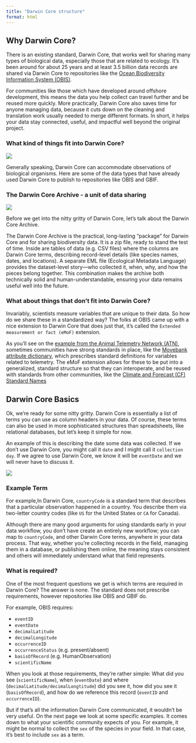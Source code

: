 ```yaml
---
title: "Darwin Core structure"
format: html
---
```


## Why Darwin Core? 

There is an existing standard, Darwin Core, that works well for sharing many types of biological data, especially those that are related to ecology. It's been around for about 25 years and at least 3.5 billion data records are shared via Darwin Core to repositories like the [Ocean Biodiversity Information System (OBIS)](https://obis.org/).   

For communities like those which have developed around offshore development, this means the data you help collect can travel further and be reused more quickly. More practically, Darwin Core also saves time for anyone managing data, because it cuts down on the cleaning and translation work usually needed to merge different formats. In short, it helps your data stay connected, useful, and impactful well beyond the original project.

### What kind of things fit into Darwin Core?

![](img/excalidraw_illustrations/data_types.svg)

Generally speaking, Darwin Core can accommodate observations of biological organisms. Here are some of the data types that have already used Darwin Core to publish to repositories like OBIS and GBIF.


### The Darwin Core Archive - a unit of data sharing

![](img/excalidraw_illustrations/DwC-A.svg)

Before we get into the nitty gritty of Darwin Core, let's talk about the Darwin Core Archive. 

The Darwin Core Archive is the practical, long-lasting “package” for Darwin Core and for sharing biodiversity data. It is a zip file, ready to stand the test of time. Inside are tables of data (e.g. CSV files) where the columns are Darwin Core terms, describing record-level details (like species names, dates, and locations).  A separate EML file (Ecological Metadata Language) provides the dataset-level story—who collected it, when, why, and how the pieces belong together. This combination makes the archive both technically solid and human-understandable, ensuring your data remains useful well into the future.

### What about things that don't fit into Darwin Core?

Invariably, scientists measure variables that are unique to their data. So how do we share these in a standardized way?  The folks at OBIS came up with a nice extension to Darwin Core that does just that, it's called the `Extended measurement or fact (eMoF)` extension.

As you'll see on the [example from the Animal Telemetry Network (ATN)](align-your-data.html#example-satellite-telemetry-data), sometimes communities have strong standards in place, like the [Movebank attribute dictionary](https://www.movebank.org/cms/movebank-content/movebank-attribute-dictionary), which prescribes standard definitions for variables related to telemetry.  The eMoF extension allows for these to be put into a generalized, standard structure so that they can interoperate, and be reused with standards from other communities, like the [Climate and Forecast (CF) Standard Names](https://vocab.nerc.ac.uk/collection/P07/current/) 

## Darwin Core Basics

Ok, we're ready for some nitty gritty. Darwin Core is essentially a list of terms you can use as column headers in your data. Of course, these terms can also be used in more sophisticated structures than spreadsheets, like relational databases, but let's keep it simple for now. 

An example of this is describing the date some data was collected. If we don't use Darwin Core, you might call it `date` and I might call it `collection day`. If we agree to use Darwin Core, we know it will be `eventDate` and we will never have to discuss it.

![](img/excalidraw_illustrations/single_DwC_term.svg)

### Example Term

For example,In Darwin Core, `countryCode` is  a standard term that describes that a particular observation happened in a country. You describe them via two-letter country codes (like `US` for the United States or `CA` for Canada). 

Although there are many good arguments for using standards early in your data workflow, you don’t have create an entirely new workflow; you can map to `countryCode`, and other Darwin Core terms, anywhere in your data process. That way, whether you’re collecting records in the field, managing them in a database, or publishing them online, the meaning stays consistent and others will immediately understand what that field represents.

### What is required?

One of the most frequent questions we get is which terms are required in Darwin Core? The answer is none. The standard does not prescribe requirements, however repositories like OBIS and GBIF do.

For example, OBIS requires:

   -  `eventID`
   -  `eventDate`
   -  `decimalLatitude`
   -  `decimalLongitude`
   -  `occurrenceID`
   -  `occurrenceStatus` (e.g. present/absent)
   -  `basisOfRecord` (e.g. HumanObservation)
   -  `scientificName`

When you look at those requirements, they're rather simple: What did you see (`scientificName`), when (`eventDate`) and where (`decimalLatitude/decimalLongtitude`) did you see it, how did you see it (`basisOfRecord`), and how do we reference this record (`eventID` and `occurrenceID`).

But if that's all the information Darwin Core communicated, it wouldn't be very useful.  On the next page we look at some specific examples.  It comes down to what your scientific community expects of you. For example, it might be normal to collect the `sex` of the species in your field. In that case, it's best to include `sex` as a term.